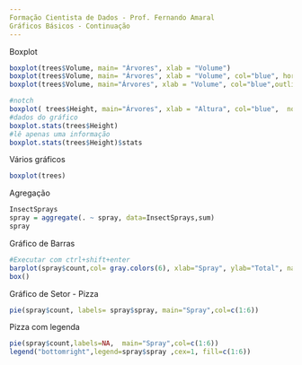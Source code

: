 ```yaml
---
Formação Cientista de Dados - Prof. Fernando Amaral
Gráficos Básicos - Continuação
---
```

Boxplot
```r
boxplot(trees$Volume, main= "Árvores", xlab = "Volume")
boxplot(trees$Volume, main= "Árvores", xlab = "Volume", col="blue", horizontal=TRUE ) 
boxplot(trees$Volume, main="Árvores", xlab = "Volume", col="blue",outline=F )
```

```r
#notch
boxplot( trees$Height, main="Árvores", xlab = "Altura", col="blue",  notch=TRUE )
#dados do gráfico
boxplot.stats(trees$Height)
#lê apenas uma informação
boxplot.stats(trees$Height)$stats
```
Vários gráficos
```r
boxplot(trees)
```
Agregação
```r
InsectSprays
spray = aggregate(. ~ spray, data=InsectSprays,sum)
spray 
```
Gráfico de Barras
```r
#Executar com ctrl+shift+enter
barplot(spray$count,col= gray.colors(6), xlab="Spray", ylab="Total", names.arg=spray$spray)
box()
```
Gráfico de Setor - Pizza
```r
pie(spray$count, labels= spray$spray, main="Spray",col=c(1:6))
```
Pizza com legenda
```r
pie(spray$count,labels=NA,  main="Spray",col=c(1:6))
legend("bottomright",legend=spray$spray ,cex=1, fill=c(1:6))
```

